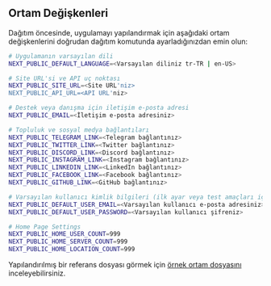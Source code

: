 ## Ortam Değişkenleri

Dağıtım öncesinde, uygulamayı yapılandırmak için aşağıdaki ortam değişkenlerini doğrudan dağıtım komutunda ayarladığınızdan emin olun:

```bash
# Uygulamanın varsayılan dili
NEXT_PUBLIC_DEFAULT_LANGUAGE=<Varsayılan diliniz tr-TR | en-US>

# Site URL'si ve API uç noktası
NEXT_PUBLIC_SITE_URL=<Site URL'niz>
NEXT_PUBLIC_API_URL=<API URL'niz>

# Destek veya danışma için iletişim e-posta adresi
NEXT_PUBLIC_EMAIL=<İletişim e-posta adresiniz>

# Topluluk ve sosyal medya bağlantıları
NEXT_PUBLIC_TELEGRAM_LINK=<Telegram bağlantınız>
NEXT_PUBLIC_TWITTER_LINK=<Twitter bağlantınız>
NEXT_PUBLIC_DISCORD_LINK=<Discord bağlantınız>
NEXT_PUBLIC_INSTAGRAM_LINK=<Instagram bağlantınız>
NEXT_PUBLIC_LINKEDIN_LINK=<LinkedIn bağlantınız>
NEXT_PUBLIC_FACEBOOK_LINK=<Facebook bağlantınız>
NEXT_PUBLIC_GITHUB_LINK=<GitHub bağlantınız>

# Varsayılan kullanıcı kimlik bilgileri (ilk ayar veya test amaçları için)
NEXT_PUBLIC_DEFAULT_USER_EMAIL=<Varsayılan kullanıcı e-posta adresiniz>
NEXT_PUBLIC_DEFAULT_USER_PASSWORD=<Varsayılan kullanıcı şifreniz>

# Home Page Settings
NEXT_PUBLIC_HOME_USER_COUNT=999
NEXT_PUBLIC_HOME_SERVER_COUNT=999
NEXT_PUBLIC_HOME_LOCATION_COUNT=999
```

Yapılandırılmış bir referans dosyası görmek için [örnek ortam dosyasını](https://github.com/perfect-panel/ppanel-web/blob/main/apps/user/.env.template) inceleyebilirsiniz.


<Giscus />
